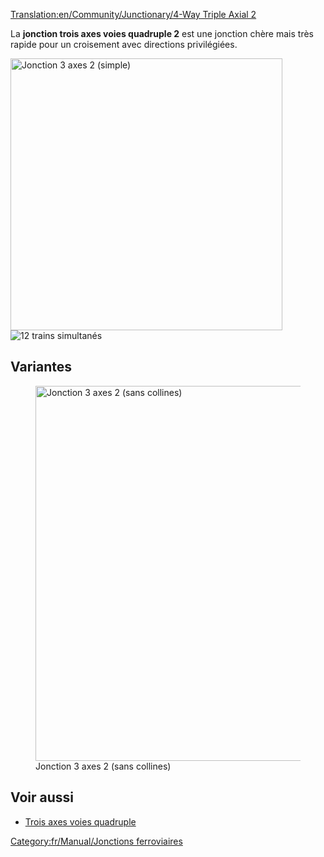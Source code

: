 [[Translation:en/Community/Junctionary/4-Way Triple Axial 2]]

{{fr/Community/Junctionary/Menu de Croisements}}
La '''jonction trois axes voies quadruple 2''' est une jonction chère mais très rapide pour un croisement avec directions privilégiées.

[[File:en/Community/Junctionary/Tripleaxialv2.png|none|thumb|435px|Jonction 3 axes 2 (simple)]]
[[File:en/Community/Junctionary/4wta2.gif|right|thumb|12 trains simultanés]]

{{fr/Community/Junctionary/Critère de jonction|Très coûteux|3|1|1|1|1|0|1|1|0|0|1|||
*Traite un très grand nombre de trains à la fois
*Utilise des directions privilégiées -> "haut vers bas" et "gauche vers droite"
*Peu d'espace nécessaire (15x11) 
*Pas ou peu de virages serrés (voir la version améliorée pour la haute vitesse)
*Blocages ou embouteillages impossibles
*Pas de séparation ou de fusion des lignes
*Gestion possible de lignes simple ou double. C'est la raison pour ne pas utiliser de séparations ou de fusions. Faites-le au besoin.
}}

==Variantes==
[[File:en/Community/Junctionary/Tripleaxialv22.png|none|thumb|600px|Jonction 3 axes 2 (sans collines)]]

{{fr/Community/Junctionary/Critère de jonction|Très coûteux|3|1|1|0|1|0|1|1|0|0|1|||
*Traite un très grand nombre de trains à la fois
*Utilise des directions privilégiées -> "haut vers bas" et "gauche vers droite"
*Pas ou peu de virages serrés (voir la version améliorée pour la haute vitesse)
*Aucune colline nécessaire (pour les très hautes vitesses)
*Blocages ou embouteillages impossibles
*Pas de division ou de réunion de lignes
*Gestion possible de voies simple ou double. C'est la raison pour ne pas utiliser de jonction ou de séparation. Faites-le au besoin
*Chaque ligne démarre un niveau plus haut à l'entrée de la jonction qu'à la sortie
}}

==Voir aussi==
* [[fr/Community/Junctionary/Trois axes voies quadruple|Trois axes voies quadruple]]

[[Category:fr/Manual/Jonctions ferroviaires]]
